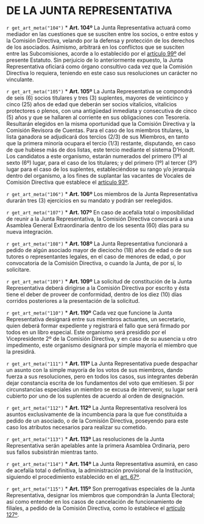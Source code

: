 # DE LA JUNTA REPRESENTATIVA

`r get_art_meta("104")`
* **Art. 104º**
La Junta Representativa actuará como mediador en las cuestiones que se susciten entre los socios, o entre estos y la Comisión Directiva, velando por la defensa y protección de los derechos de los asociados. Asimismo, arbitrará en los conflictos que se susciten entre las Subcomisiones, acorde a lo establecido por el [artículo 99º](#art99) del presente Estatuto. Sin perjuicio de lo anteriormente expuesto, la Junta Representativa oficiará como órgano consultivo cada vez que la Comisión Directiva lo requiera, teniendo en este caso sus resoluciones un carácter no vinculante.

`r get_art_meta("105")`
* **Art. 105º**
La Junta Representativa se compondrá de seis (6) socios titulares y tres (3) suplentes, mayores de veinticinco y cinco (25) años de edad que deberán ser socios vitalicios, vitalicios protectores o plenos, con una antigüedad inmediata y consecutiva de cinco (5) años y que se hallaren al corriente en sus obligaciones con Tesorería. Resultarán elegidos en la misma oportunidad que la Comisión Directiva y la Comisión Revisora de Cuentas. Para el caso de los miembros titulares, la lista ganadora se adjudicará dos tercios (2/3) de sus Miembros, en tanto que la primera minoría ocupara el tercio (1/3) restante, disputando, en caso de que hubiese más de dos listas, este tercio mediante el sistema D’Hondt. Los candidatos a este organismo, estarán numerados del primero (1º) al sexto (6º) lugar, para el caso de los titulares; y del primero (1º) al tercer (3º) lugar para el caso de los suplentes, estableciéndose su rango y/o jerarquía dentro del organismo, a los fines de suplantar las vacantes de Vocales de Comisión Directiva que establece el [artículo 93º](#art93).

`r get_art_meta("106")`
* **Art. 106º**
Los miembros de la Junta Representativa durarán tres (3) ejercicios en su mandato y podrán ser reelegidos.

`r get_art_meta("107")`
* **Art. 107º**
En caso de acefalía total o imposibilidad de reunir a la Junta Representativa, la Comisión Directiva convocará a una Asamblea General Extraordinaria dentro de los sesenta (60) días para su nueva integración.

`r get_art_meta("108")`
* **Art. 108º**
La Junta Representativa funcionará a pedido de algún asociado mayor de dieciocho (18) años de edad o de sus tutores o representantes legales, en el caso de menores de edad, o por convocatoria de la Comisión Directiva, o cuando la Junta, de por sí, lo solicitare.

`r get_art_meta("109")`
* **Art. 109º**
La solicitud de constitución de la Junta Representativa deberá dirigirse a la Comisión Directiva por escrito y ésta tiene el deber de proveer de conformidad, dentro de los diez (10) días corridos posteriores a la presentación de la solicitud.

`r get_art_meta("110")`
* **Art. 110º**
Cada vez que funcione la Junta Representativa designará entre sus miembros actuantes, un secretario, quien deberá formar expediente y registrará el fallo que será firmado por todos en un libro especial. Este organismo será presidido por el Vicepresidente 2º de la Comisión Directiva, y en caso de su ausencia u otro impedimento, este organismo designará por simple mayoría el miembro que la presidirá.

`r get_art_meta("111")`
* **Art. 111º**
La Junta Representativa puede despachar un asunto con la simple mayoría de los votos de sus miembros, dando fuerza a sus resoluciones, pero en todos los casos, sus integrantes deberán dejar constancia escrita de los fundamentos del voto que emitiesen. Si por circunstancias especiales un miembro se excusa de intervenir, su lugar será cubierto por uno de los suplentes de acuerdo al orden de designación.

`r get_art_meta("112")`
* **Art. 112º**
La Junta Representativa resolverá los asuntos exclusivamente de la incumbencia para la que fue constituida a pedido de un asociado, o de la Comisión Directiva, poseyendo para este caso los atributos necesarios para realizar su cometido.

`r get_art_meta("113")`
* **Art. 113º**
Las resoluciones de la Junta Representativa serán apelables ante la primera Asamblea Ordinaria, pero sus fallos subsistirán mientras tanto.

`r get_art_meta("114")`
* **Art. 114º**
La Junta Representativa asumirá, en caso de acefalía total o definitiva, la administración provisional de la Institución, siguiendo el procedimiento establecido en el [art. 67º](#art67).

`r get_art_meta("115")`
* **Art. 115º**
Son prerrogativas especiales de la Junta Representativa, designar los miembros que compondrán la Junta Electoral; así como entender en los casos de cancelación de funcionamiento de filiales, a pedido de la Comisión Directiva, como lo establece el [artículo 127º](#art127).
